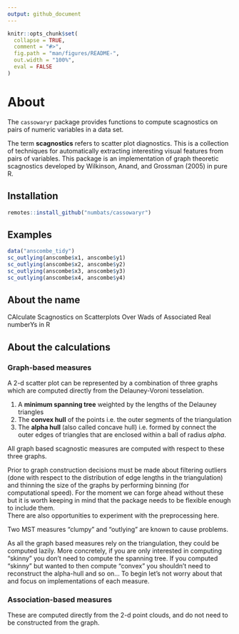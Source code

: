 ```yaml
---
output: github_document
---
```


<!-- README.md is generated from README.Rmd. Please edit that file -->

```r
knitr::opts_chunk$set(
  collapse = TRUE,
  comment = "#>",
  fig.path = "man/figures/README-",
  out.width = "100%",
  eval = FALSE
)
```

# About 

<!-- badges: start -->
<!-- badges: end -->

The `cassowaryr` package provides functions to compute scagnostics on pairs of numeric variables in a data set.

The term __scagnostics__ refers to scatter plot diagnostics. This is a collection of techniques for automatically extracting interesting visual features from pairs of variables. This package is an implementation of graph theoretic scagnostics developed by Wilkinson, Anand, and Grossman (2005) in pure R.  

## Installation

``` r
remotes::install_github("numbats/cassowaryr")
```

## Examples

```r
data("anscombe_tidy")
sc_outlying(anscombe$x1, anscombe$y1)
sc_outlying(anscombe$x2, anscombe$y2)
sc_outlying(anscombe$x3, anscombe$y3)
sc_outlying(anscombe$x4, anscombe$y4)
```

## About the name

CAlculate Scagnostics on Scatterplots Over Wads of Associated Real numberYs in R

## About the calculations

### Graph-based measures

A 2-d scatter plot can be represented by a combination of three graphs
which are computed directly from the Delauney-Voroni tesselation.

1. A __minimum spanning tree__ weighted by the lengths of the Delauney triangles
2. The __convex hull__ of the points i.e. the outer segments of the triangulation
3. The __alpha hull __ (also called concave hull) i.e. formed by connect the outer edges of triangles that are enclosed within a ball of radius _alpha_. 

All graph based scagnostic measures are computed with respect to these three graphs.

Prior to graph construction decisions must be made about filtering outliers (done with respect to the distribution of edge lengths in the triangulation) and thinning the size of the graphs by performing binning (for computational speed). For the moment we can forge ahead without these but it is worth keeping in mind that the package needs to be flexible enough to include them.  
There are also opportunities to experiment with the preprocessing here. 

Two MST measures "clumpy" and "outlying" are known to cause problems.

As all the graph based measures rely on the triangulation, they could be computed lazily. More concretely, if you are only interested in computing "skinny" you don't need to compute the spanning tree. If you computed "skinny" but wanted to then compute "convex" you shouldn't need to reconstruct the alpha-hull and so on... To begin let's not worry about that and focus on implementations of each measure.

### Association-based measures

These are computed directly from the 2-d point clouds, and do not need to be constructed from the graph. 

